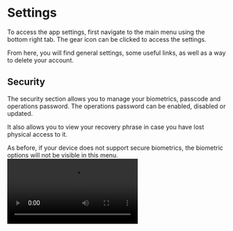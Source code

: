 
# Settings

To access the app settings, first navigate to the main menu using the bottom right tab.
The gear icon can be clicked to access the settings.

From here, you will find general settings, some useful links, as well as a way to delete your account.

## Security
The security section allows you to manage your biometrics, passcode and operations password.
The operations password can be enabled, disabled or updated.

It also allows you to view your recovery phrase in case you have lost physical access to it.

<Callout type="info">
  As before, if your device does not support secure biometrics, the biometric options will not be visible in this menu.
</Callout>

<video src="/videos/UpdatePin.mov" type="video/mp4" controls />
<video src="/videos/ManagePassword.mov" type="video/mp4" controls />
<video src="/videos/RecoveryPhrase.mov" type="video/mp4" controls />

## Account deletion
Deleting your account will delete all identifiers, connections and credentials and allow you to restart the onboarding flow.
You can still use your recovery phrase to gain access to your cloud agent, but the wallet will not contain any data and appear as if it were freshly onboarded.
